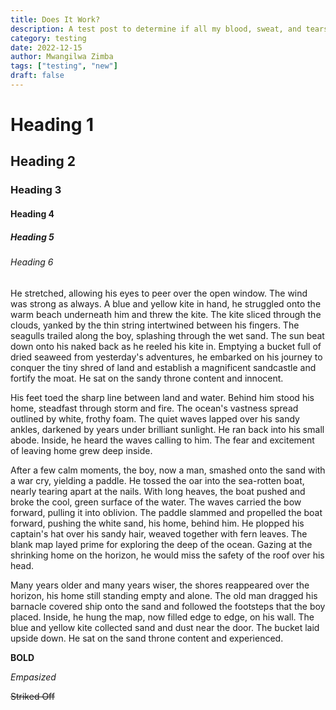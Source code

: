 ```yaml
---
title: Does It Work?
description: A test post to determine if all my blood, sweat, and tears did in fact pay off.
category: testing
date: 2022-12-15
author: Mwangilwa Zimba
tags: ["testing", "new"]
draft: false
---
```


# Heading 1

## Heading 2

### Heading 3

#### Heading 4

##### Heading 5

###### Heading 6

He stretched, allowing his eyes to peer over the open window. The wind was strong as always. A blue and yellow kite in hand, he struggled onto the warm beach underneath him and threw the kite. The kite sliced through the clouds, yanked by the thin string intertwined between his fingers. The seagulls trailed along the boy, splashing through the wet sand. The sun beat down onto his naked back as he reeled his kite in. Emptying a bucket full of dried seaweed from yesterday's adventures, he embarked on his journey to conquer the tiny shred of land and establish a magnificent sandcastle and fortify the moat. He sat on the sandy throne content and innocent.

His feet toed the sharp line between land and water. Behind him stood his home, steadfast through storm and fire. The ocean's vastness spread outlined by white, frothy foam. The quiet waves lapped over his sandy ankles, darkened by years under brilliant sunlight. He ran back into his small abode. Inside, he heard the waves calling to him. The fear and excitement of leaving home grew deep inside.

After a few calm moments, the boy, now a man, smashed onto the sand with a war cry, yielding a paddle. He tossed the oar into the sea-rotten boat, nearly tearing apart at the nails. With long heaves, the boat pushed and broke the cool, green surface of the water. The waves carried the bow forward, pulling it into oblivion. The paddle slammed and propelled the boat forward, pushing the white sand, his home, behind him. He plopped his captain's hat over his sandy hair, weaved together with fern leaves. The blank map layed prime for exploring the deep of the ocean. Gazing at the shrinking home on the horizon, he would miss the safety of the roof over his head.

Many years older and many years wiser, the shores reappeared over the horizon, his home still standing empty and alone. The old man dragged his barnacle covered ship onto the sand and followed the footsteps that the boy placed. Inside, he hung the map, now filled edge to edge, on his wall. The blue and yellow kite collected sand and dust near the door. The bucket laid upside down. He sat on the sand throne content and experienced.

**BOLD**

_Empasized_

<s>Striked Off</s>
<br />

<MyButton />
